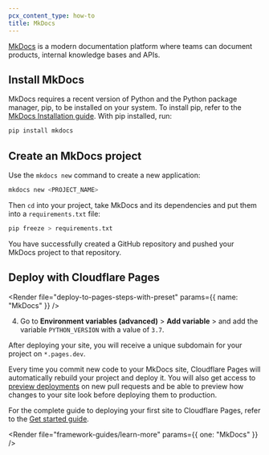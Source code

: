 ```yaml
---
pcx_content_type: how-to
title: MkDocs
---
```



[MkDocs](https://www.mkdocs.org/) is a modern documentation platform where teams can document products, internal knowledge bases and APIs.

## Install MkDocs

MkDocs requires a recent version of Python and the Python package manager, pip, to be installed on your system. To install pip, refer to the [MkDocs Installation guide](https://www.mkdocs.org/user-guide/installation/). With pip installed, run:

```sh
pip install mkdocs
```

## Create an MkDocs project

Use the `mkdocs new` command to create a new application:

```sh
mkdocs new <PROJECT_NAME>
```

Then `cd` into your project, take MkDocs and its dependencies and put them into a `requirements.txt` file:

```sh
pip freeze > requirements.txt
```

<Render file="tutorials-before-you-start" />

<Render file="framework-guides/create-github-repository" />

You have successfully created a GitHub repository and pushed your MkDocs project to that repository.

## Deploy with Cloudflare Pages

<Render file="deploy-to-pages-steps-with-preset" params={{ name: "MkDocs" }} />

<PagesBuildPreset framework="mkdocs" />

4. Go to **Environment variables (advanced)** > **Add variable** > and add the variable `PYTHON_VERSION` with a value of `3.7`.

After deploying your site, you will receive a unique subdomain for your project on `*.pages.dev`.

Every time you commit new code to your MkDocs site, Cloudflare Pages will automatically rebuild your project and deploy it. You will also get access to [preview deployments](/pages/configuration/preview-deployments/) on new pull requests and be able to preview how changes to your site look before deploying them to production.

For the complete guide to deploying your first site to Cloudflare Pages, refer to the [Get started guide](/pages/get-started/).

<Render file="framework-guides/learn-more" params={{ one: "MkDocs" }} />
